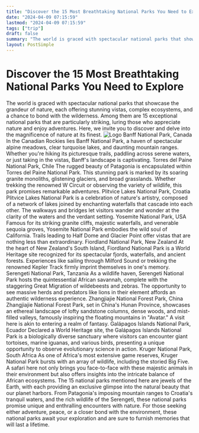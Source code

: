 ```yaml
---
title: "Discover the 15 Most Breathtaking National Parks You Need to Explore"
date: "2024-04-09 07:15:59"
lastmod: "2024-04-09 07:15:59"
tags: ["trip"]
draft: false
summary: "The world is graced with spectacular national parks that showcase the grandeur of nature, each offering stunning vistas, complex ecosystems, and a chance to bond with the wilderness. Among them are 15 exceptional national parks that are particularly striking, luring those who appreciate nature and enjoy adventures. Here, we invite you to discover and delve into the magnificence of nature at its finest."
layout: PostSimple
---
```

# Discover the 15 Most Breathtaking National Parks You Need to Explore
The world is graced with spectacular national parks that showcase the grandeur of nature, each offering stunning vistas, complex ecosystems, and a chance to bond with the wilderness. Among them are 15 exceptional national parks that are particularly striking, luring those who appreciate nature and enjoy adventures. Here, we invite you to discover and delve into the magnificence of nature at its finest.
<img alt="Logo" class="lazyImg" data-src="https://cdn.seniorsselection.com/src_image/77a48130b27e6353fd3714e75c502002.webp" src="/statics/image/loading.webp"/>
Banff National Park, Canada
In the Canadian Rockies lies Banff National Park, a haven of spectacular alpine meadows, clear turquoise lakes, and daunting mountain ranges. Whether you're hiking its picturesque trails, paddling across serene waters, or just taking in the vistas, Banff's landscape is captivating.
Torres del Paine National Park, Chile
The rugged beauty of Patagonia is encapsulated within Torres del Paine National Park. This stunning park is marked by its soaring granite monoliths, glistening glaciers, and broad grasslands. Whether trekking the renowned W Circuit or observing the variety of wildlife, this park promises remarkable adventures.
Plitvice Lakes National Park, Croatia
Plitvice Lakes National Park is a celebration of nature's artistry, composed of a network of lakes joined by enchanting waterfalls that cascade into each other. The walkways and bridges let visitors wander and wonder at the clarity of the waters and the verdant setting.
Yosemite National Park, USA
Famous for its striking granite cliffs, majestic waterfalls, and venerable sequoia groves, Yosemite National Park embodies the wild soul of California. Trails leading to Half Dome and Glacier Point offer vistas that are nothing less than extraordinary.
Fiordland National Park, New Zealand
At the heart of New Zealand's South Island, Fiordland National Park is a World Heritage site recognized for its spectacular fjords, waterfalls, and ancient forests. Experiences like sailing through Milford Sound or trekking the renowned Kepler Track firmly imprint themselves in one's memory.
Serengeti National Park, Tanzania
As a wildlife haven, Serengeti National Park hosts the quintessential African savannah, complete with the staggering Great Migration of wildebeests and zebras. The opportunity to see massive herds and predators like lions in their element affords an authentic wilderness experience.
Zhangjiajie National Forest Park, China
Zhangjiajie National Forest Park, set in China's Hunan Province, showcases an ethereal landscape of lofty sandstone columns, dense woods, and mist-filled valleys, famously inspiring the floating mountains in "Avatar." A visit here is akin to entering a realm of fantasy.
Galápagos Islands National Park, Ecuador
Declared a World Heritage site, the Galápagos Islands National Park is a biologically diverse sanctuary where visitors can encounter giant tortoises, marine iguanas, and various birds, presenting a unique opportunity to observe evolutionary science in action.
Kruger National Park, South Africa
As one of Africa's most extensive game reserves, Kruger National Park bursts with an array of wildlife, including the storied Big Five. A safari here not only brings you face-to-face with these majestic animals in their environment but also offers insights into the intricate balance of African ecosystems.
The 15 national parks mentioned here are jewels of the Earth, with each providing an exclusive glimpse into the natural beauty that our planet harbors. From Patagonia's imposing mountain ranges to Croatia's tranquil waters, and the rich wildlife of the Serengeti, these national parks promise unique and enthralling encounters with nature. For those seeking either adventure, peace, or a closer bond with the environment, these national parks await your exploration and are sure to furnish memories that will last a lifetime.
        